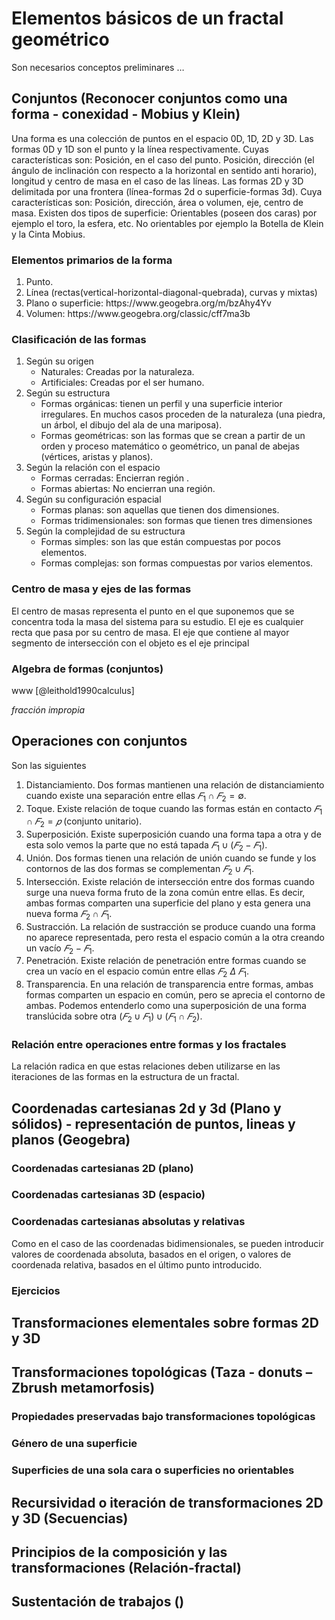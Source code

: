 \mainmatter

# Elementos básicos de un fractal geométrico

Son necesarios conceptos preliminares ...

## Conjuntos (Reconocer conjuntos como una forma - conexidad - Mobius y Klein)

Una forma es una colección de puntos en el espacio 0D, 1D, 2D y 3D.
Las formas 0D y 1D son el punto y la línea respectivamente. Cuyas características son: Posición, en el caso del punto. Posición, dirección (el ángulo de inclinación con respecto a la horizontal en sentido anti horario), longitud y centro de masa en el caso de las líneas.
Las formas 2D y 3D delimitada por una frontera (línea-formas 2d o superficie-formas 3d). Cuya características son: Posición, dirección, área o volumen, eje, centro de masa. Existen dos tipos de superficie: Orientables (poseen dos caras) por ejemplo el toro, la esfera, etc. No orientables por ejemplo la Botella de Klein y la Cinta Mobius.

### Elementos primarios de la forma

1. Punto.
2. Línea (rectas(vertical-horizontal-diagonal-quebrada), curvas y mixtas)
3. Plano o superficie: https://www.geogebra.org/m/bzAhy4Yv
4. Volumen: https://www.geogebra.org/classic/cff7ma3b

### Clasificación de las formas

1. Según su origen
    * Naturales: Creadas por la naturaleza.
    * Artificiales: Creadas por el ser humano.
2. Según su estructura
    * Formas orgánicas: tienen un perfil y una superficie interior irregulares. En muchos casos proceden de la naturaleza (una piedra, un árbol, el dibujo del ala de una mariposa).
    * Formas geométricas: son las formas que se crean a partir de un orden y proceso matemático o geométrico, un panal de abejas (vértices, aristas y planos).
3. Según la relación con el espacio
    * Formas cerradas: Encierran región .
    * Formas abiertas: No encierran una región.
4. Según su configuración espacial
    * Formas planas: son aquellas que tienen dos dimensiones.
    * Formas tridimensionales: son formas que tienen tres dimensiones
5. Según la complejidad de su estructura
    * Formas simples: son las que están compuestas por pocos elementos.
    * Formas complejas: son formas compuestas por varios elementos.

### Centro de masa y ejes de las formas

El centro de masas representa el punto en el que suponemos que se concentra toda la masa del sistema para su estudio. El eje es cualquier recta que pasa por su centro de masa. El eje que contiene al mayor segmento de intersección con el objeto es el eje principal


### Algebra de formas (conjuntos)
www
[@leithold1990calculus]

*fracción impropia* \index{fracción impropia}


## Operaciones con conjuntos

Son las siguientes

1. Distanciamiento. Dos formas mantienen una relación de distanciamiento cuando existe una separación entre ellas $𝐹_1\cap 𝐹_2=\emptyset$.
2. Toque. Existe relación de toque cuando las formas están en contacto $𝐹_1\cap 𝐹_2={𝑝}$ (conjunto unitario).
3. Superposición. Existe superposición cuando una forma tapa a otra y de esta solo vemos la parte que no está tapada $𝐹_1\cup (𝐹_2-𝐹_1)$.
4. Unión. Dos formas tienen una relación de unión cuando se funde y los contornos de las dos formas se complementan $𝐹_2\cup 𝐹_1$.
5. Intersección. Existe relación de intersección entre dos formas cuando surge una nueva forma fruto de la zona común entre ellas. Es decir, ambas formas comparten una superficie del plano y esta genera una nueva forma $𝐹_2\cap 𝐹_1$.
6. Sustracción. La relación de sustracción se produce cuando una forma no aparece representada, pero resta el espacio común a la otra creando un vacío $𝐹_2-𝐹_1$.
7. Penetración. Existe relación de penetración entre formas cuando se crea un vacío en el espacio común entre ellas $𝐹_2\: \Delta\: 𝐹_1$.
2. Transparencia. En una relación de transparencia entre formas, ambas formas comparten un espacio en común, pero se aprecia el contorno de ambas. Podemos entenderlo como una superposición de una forma translúcida sobre otra ($𝐹_2\cup 𝐹_1)\cup (𝐹_1\cap 𝐹_2$).

### Relación entre operaciones entre formas y los fractales

La relación radica en que estas relaciones deben utilizarse en las iteraciones de las formas en la estructura de un fractal.



## Coordenadas cartesianas 2d y 3d (Plano y sólidos) - representación de puntos, lineas y planos (Geogebra)

### Coordenadas cartesianas 2D (plano)
<!--
El sistema en sí es un sistema bidimensional, que se denomina plano cartesiano. El punto de intersección de las rectas, por definición, se considera como el punto cero de las rectas y se conoce como origen de las coordenadas. Al eje horizontal o de las abscisas se le asigna los números reales de las equis ("x"); y al eje vertical o de las ordenadas se le asignan los números reales de las ye ("y").

Al cortarse las dos rectas, dividen al plano en cuatro regiones o zonas, que se conocen con el nombre de cuadrantes:

* Primer cuadrante "I": Región superior derecha
* Segundo cuadrante "II": Región superior izquierda
* Tercer cuadrante "III": Región inferior izquierda
* Cuarto cuadrante "IV": Región inferior derecha

Tres ejemplos de coordenadas asignadas a tres puntos diferentes (verde, rojo y azul), sus proyecciones ortogonales sobre los ejes constituyen sus coordenadas cartesianas y el origen de coordenadas (0,0) en magenta.
-->
### Coordenadas cartesianas 3D (espacio)
<!--
Las coordenadas cartesianas 3D especifican una ubicación precisa mediante el uso de tres valores de coordenadas X,Y y Z. Especificar valores de coordenadas cartesianas 3D (X,Y,Z) es similar a especificar valores de coordenadas 2D (X,Y). Además de indicar los valores x e y, se debe especificar también el valor z utilizando el formato siguiente: (x,y,z).

En la figura siguiente, la coordenada 3,2,5 indica un punto situado a tres unidades a lo largo del eje X positivo, a 2 unidades a lo largo del eje Y positivo, y a 5 unidades del eje Z positivo
-->
### Coordenadas cartesianas absolutas y relativas

Como en el caso de las coordenadas bidimensionales, se pueden introducir valores de coordenada absoluta, basados en el origen, o valores de coordenada relativa, basados en el último punto introducido.


### Ejercicios
<!--
* Realice un bosquejo 2D-cartesiano
* Realice un bosquejo 3D-cartesiano (Ejemplo: diapositiva anterior)
-->

## Transformaciones elementales sobre formas 2D y 3D
<!--
::: {.definition #transformaciones name="Transformaciones"}
Es un conjunto de procesos que se realiza a alguna forma en particular sin modificar la forma.
:::



### Traslacion

En geometría, a la traslación, el movimiento de cada punto a una distancia constante en una dirección dada.


### Rotación

Rotación es la acción que ejerce un cuerpo para dar un giro, vuelta o rodar alrededor de su propio eje.

### Homotecia

Escala o proporción, razón de proporción- centro de homotecia

### Reflexión

Cada punto se refleja a través de un eje de simetría en el plano y el espacio el eje simetría recibe el nombre plano especular (simetría especular)
-->


## Transformaciones topológicas (Taza - donuts -- Zbrush metamorfosis)
<!--
De manera informal, la topología se ocupa de aquellas propiedades de las figuras que permanecen invariantes, cuando dichas figuras son plegadas, dilatadas, contraídas o deformadas, de modo que no aparezcan nuevos puntos, o se hagan coincidir puntos diferentes. La transformación permitida presupone, en otras palabras, que hay una correspondencia biunívoca entre los puntos de la figura original y los de la transformada, y que la deformación hace corresponder puntos próximos a puntos próximos. Esta última propiedad se llama continuidad, y lo que se requiere es que la transformación y su inversa sean ambas continuas: así, trabajarnos con homeomorfismos.

::: {.definition #transformacionestopo name="Transformaciones topológicas"}
Consiste en doblar, estirar, encoger, retorcer, etc., los objetos, pero siempre que se haga sin romper ni separar lo que estaba unido, ni pegar lo que estaba separado. Por ejemplo, un triángulo es topológicamente lo mismo que una circunferencia, ya que
podemos transformar uno en otra de forma continua, sin romper ni pegar. Pero una circunferencia no es lo mismo que un segmento, ya que habría que partirla (o pegarla) por algún punto.

Esta es la razón de que se la llame la "geometría de la página de goma", porque es como si estuviéramos estudiando geometría sobre un papel de goma que pudiera contraerse, estirarse, etc.
:::

La esfera se trasforma topológicamente en un elefante. Pero el toro no puede transformase en una esfera
-->
### Propiedades preservadas bajo transformaciones topológicas
<!--
Algunas propiedades se conservan bajo transformaciones topológicas y otras no. La propiedad de un círculo de ser una curva cerrada simple es una propiedad que se conserva bajo una transformación topológica arbitraria. Es una propiedad topológica. La superficie de una esfera tiene las siguientes dos propiedades que se conservan bajo una transformación topológica arbitraria.
1. La superficie está cerrada. No hay bordes en él (como con un cuadrado).
2. Toda curva simple cerrada en su superficie representa una disección de la misma en este sentido: si hacemos un corte a lo largo de la curva, la superficie se separa en dos partes inconexas.
-->
### Género de una superficie
<!--
El género de una superficie es su tipo topológico. Las superficies del mismo género son topológicamente equivalentes entre sí. Las superficies de diferentes géneros no son topológicamente equivalentes. ¿Qué característica de una superficie nos permite determinar su género. La característica es esta: el mayor número de curvas cerradas simples que no se cruzan que se pueden dibujar en la superficie sin separarla (es decir, hacer que la superficie se separe en partes desconectadas cuando se hacen cortes a lo largo de las curvas).

::: {.example name="Transformación topológicas de la $N$ esfera"}
El género de una esfera es 0 ya que no se pueden dibujar tales curvas en su superficie sin separarla. El género de un toro es 1, y no más de uno tales curvas se pueden dibujar en su superficie sin separarlo. Considere ahora la rosquilla de doble orificio que se muestra en la Fig. 5. Tiene un género de 2 ya que dos, pero no más, de tales curvas se pueden dibujar en su superficie sin separarla. De manera similar, una rosquilla con tres orificios tiene un género de 3 desde tres, y no más, tales curvas se pueden dibujar en su superficie sin separarla, y en general, una rosquilla con orificios p tiene un género de p desde p (y no más) tales curvas se pueden dibujar en su superficie sin separarla.
:::
-->
### Superficies de una sola cara o superficies no orientables  
<!--
El espacio en dos dominios, uno interior y otro exterior, constituyendo la superficie el límite común entre los dos dominios. Este hecho está conectado con otro. Ahora demostraremos algunas superficies que tienen un solo lado. La primera que exponemos es la cinta de Móbius se construye tomando una larga banda rectangular de papel y pegando los dos extremos después de darle media vuelta como se muestra en la Fig. 8. Una extensión es la botella de Klein.

https://solitaryroad.com/c775.html
https://en.wikipedia.org/wiki/Topology

-->
## Recursividad o iteración de transformaciones 2D y 3D (Secuencias)



## Principios de la composición y las transformaciones (Relación-fractal)         

## Sustentación de trabajos (\emph{Objeto fractal, geométrico digital o manual})
